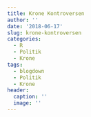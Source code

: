 ```yaml
---
title: Krone Kontroversen
author: ''
date: '2018-06-17'
slug: krone-kontroversen
categories:
  - R
  - Politik
  - Krone
tags:
  - blogdown
  - Politik
  - Krone
header:
  caption: ''
  image: ''
---
```


